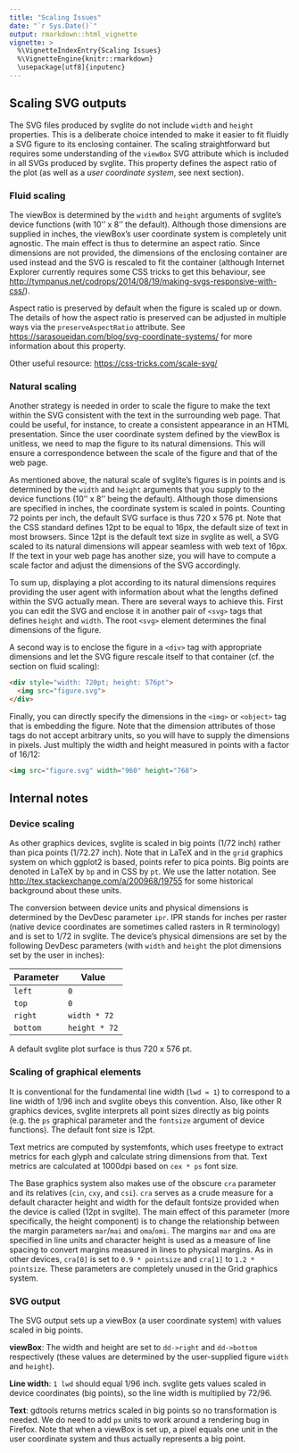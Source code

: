 ```yaml
---
title: "Scaling Issues"
date: "`r Sys.Date()`"
output: rmarkdown::html_vignette
vignette: >
  %\VignetteIndexEntry{Scaling Issues}
  %\VignetteEngine{knitr::rmarkdown}
  \usepackage[utf8]{inputenc}
---
```



## Scaling SVG outputs

The SVG files produced by svglite do not include `width` and `height`
properties. This is a deliberate choice intended to make it easier to
fit fluidly a SVG figure to its enclosing container. The scaling
straightforward but requires some understanding of the `viewBox` SVG
attribute which is included in all SVGs produced by svglite. This
property defines the aspect ratio of the plot (as well as a *user
coordinate system*, see next section).


### Fluid scaling

The viewBox is determined by the `width` and `height` arguments of
svglite's device functions (with 10'' x 8'' the default). Although
those dimensions are supplied in inches, the viewBox's user coordinate
system is completely unit agnostic. The main effect is thus to
determine an aspect ratio. Since dimensions are not provided, the
dimensions of the enclosing container are used instead and the SVG is
rescaled to fit the container (although Internet Explorer currently
requires some CSS tricks to get this behaviour, see
<http://tympanus.net/codrops/2014/08/19/making-svgs-responsive-with-css/>).

Aspect ratio is preserved by default when the figure is scaled up or
down. The details of how the aspect ratio is preserved can be adjusted
in multiple ways via the `preserveAspectRatio` attribute. See
<https://sarasoueidan.com/blog/svg-coordinate-systems/> for more
information about this property.

Other useful resource: <https://css-tricks.com/scale-svg/>


### Natural scaling

Another strategy is needed in order to scale the figure to make the
text within the SVG consistent with the text in the surrounding web
page. That could be useful, for instance, to create a consistent
appearance in an HTML presentation. Since the user coordinate system
defined by the viewBox is unitless, we need to map the figure to its
natural dimensions. This will ensure a correspondence between the
scale of the figure and that of the web page.

As mentioned above, the natural scale of svglite's figures is in
points and is determined by the `width` and `height` arguments that
you supply to the device functions (10'' x 8'' being the
default). Although those dimensions are specified in inches, the
coordinate system is scaled in points. Counting 72 points per inch,
the default SVG surface is thus 720 x 576 pt. Note that the CSS standard
defines 12pt to be equal to 16px, the default size of text in most
browsers. Since 12pt is the default text size in svglite as well, a
SVG scaled to its natural dimensions will appear seamless with web
text of 16px. If the text in your web page has another size, you will
have to compute a scale factor and adjust the dimensions of the SVG
accordingly.

To sum up, displaying a plot according to its natural dimensions
requires providing the user agent with information about what the
lengths defined within the SVG actually mean. There are several ways
to achieve this. First you can edit the SVG and enclose it in another
pair of `<svg>` tags that defines `height` and `width`. The root
`<svg>` element determines the final dimensions of the figure.

A second way is to enclose the figure in a `<div>` tag with
appropriate dimensions and let the SVG figure rescale itself to that
container (cf. the section on fluid scaling):

```html
<div style="width: 720pt; height: 576pt">
  <img src="figure.svg">
</div>
```

Finally, you can directly specify the dimensions in the `<img>` or
`<object>` tag that is embedding the figure. Note that the dimension
attributes of those tags do not accept arbitrary units, so you will
have to supply the dimensions in pixels. Just multiply the width and
height measured in points with a factor of 16/12:

```html
<img src="figure.svg" width="960" height="768">
```


## Internal notes

### Device scaling

As other graphics devices, svglite is scaled in big points (1/72 inch)
rather than pica points (1/72.27 inch). Note that in LaTeX and in the
`grid` graphics system on which ggplot2 is based, points refer to pica
points. Big points are denoted in LaTeX by `bp` and in CSS by `pt`. We
use the latter notation. See <http://tex.stackexchange.com/a/200968/19755>
for some historical background about these units.

The conversion between device units and physical dimensions is
determined by the DevDesc parameter `ipr`. IPR stands for inches per
raster (native device coordinates are sometimes called rasters in R
terminology) and is set to 1/72 in svglite. The device's physical
dimensions are set by the following DevDesc parameters (with `width`
and `height` the plot dimensions set by the user in inches):

| Parameter | Value         |
|-----------|---------------|
| `left`    | `0`           |
| `top`     | `0`           |
| `right`   | `width * 72`  |
| `bottom`  | `height * 72` |

A default svglite plot surface is thus 720 x 576 pt.


### Scaling of graphical elements

It is conventional for the fundamental line width (`lwd = 1`) to
correspond to a line width of 1/96 inch and svglite obeys this
convention. Also, like other R graphics devices, svglite interprets
all point sizes directly as big points (e.g. the `ps` graphical
parameter and the `fontsize` argument of device functions). The
default font size is 12pt.

Text metrics are computed by systemfonts, which uses freetype to extract metrics 
for each glyph and calculate string dimensions from that. Text metrics are 
calculated at 1000dpi based on `cex * ps` font size.

The Base graphics system also makes use of the obscure `cra` parameter
and its relatives (`cin`, `cxy`, and `csi`). `cra` serves as a crude
measure for a default character height and width for the default
fontsize provided when the device is called (12pt in svgilte). The
main effect of this parameter (more specifically, the height
component) is to change the relationship between the margin parameters
`mar`/`mai` and `oma`/`omi`. The margins `mar` and `oma` are specified
in line units and character height is used as a measure of line
spacing to convert margins measured in lines to physical margins. As
in other devices, `cra[0]` is set to `0.9 * pointsize` and `cra[1]` to
`1.2 * pointsize`. These parameters are completely unused in the Grid
graphics system.


### SVG output

The SVG output sets up a viewBox (a user coordinate system) with
values scaled in big points.

**viewBox**: The width and height are set to `dd->right` and
`dd->bottom` respectively (these values are determined by the
user-supplied figure `width` and `height`).

**Line width**: `1 lwd` should equal 1/96 inch. svglite gets values
scaled in device coordinates (big points), so the line width is
multiplied by 72/96.

**Text**: gdtools returns metrics scaled in big points so no
transformation is needed. We do need to add `px` units to work around
a rendering bug in Firefox. Note that when a viewBox is set up, a
pixel equals one unit in the user coordinate system and thus actually
represents a big point.
